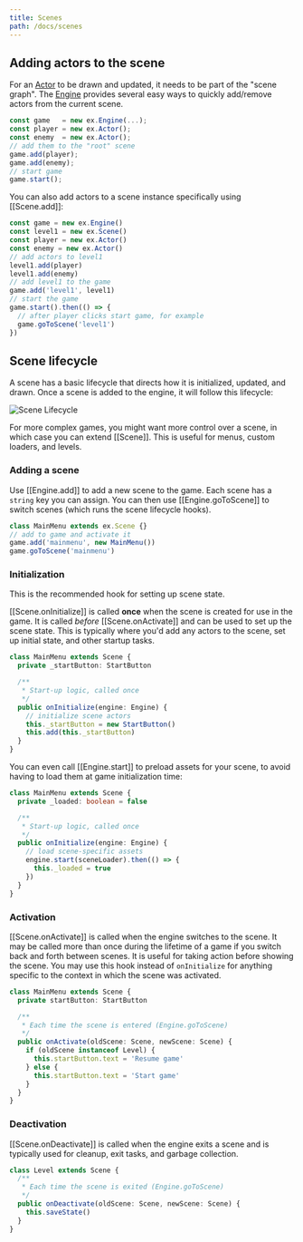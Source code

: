 ```yaml
---
title: Scenes
path: /docs/scenes
---
```


## Adding actors to the scene

For an [Actor](/docs/actors) to be drawn and updated, it needs to be part of the "scene graph".
The [Engine](/docs/engine) provides several easy ways to quickly add/remove actors from the
current scene.

```js
const game   = new ex.Engine(...);
const player = new ex.Actor();
const enemy  = new ex.Actor();
// add them to the "root" scene
game.add(player);
game.add(enemy);
// start game
game.start();
```

You can also add actors to a scene instance specifically using [[Scene.add]]:

```js
const game = new ex.Engine()
const level1 = new ex.Scene()
const player = new ex.Actor()
const enemy = new ex.Actor()
// add actors to level1
level1.add(player)
level1.add(enemy)
// add level1 to the game
game.add('level1', level1)
// start the game
game.start().then(() => {
  // after player clicks start game, for example
  game.goToScene('level1')
})
```

## Scene lifecycle

A scene has a basic lifecycle that directs how it is initialized, updated, and drawn. Once a scene is added to
the engine, it will follow this lifecycle:

![Scene Lifecycle](/assets/images/docs/SceneLifecycle.png)

For more complex games, you might want more control over a scene, in which
case you can extend [[Scene]]. This is useful for menus, custom loaders,
and levels.

### Adding a scene

Use [[Engine.add]] to add a new scene to the game. Each scene has a `string` key you can assign. You can then use
[[Engine.goToScene]] to switch scenes (which runs the scene lifecycle hooks).

```ts
class MainMenu extends ex.Scene {}
// add to game and activate it
game.add('mainmenu', new MainMenu())
game.goToScene('mainmenu')
```

### Initialization

<Note>

This is the recommended hook for setting up scene state.

</Note>

[[Scene.onInitialize]] is called **once** when the scene is created for use in the game. It is called _before_ [[Scene.onActivate]] and can be used to set up the scene state. This is typically where you'd add any actors to the scene, set up initial state, and other startup tasks.

```ts
class MainMenu extends Scene {
  private _startButton: StartButton

  /**
   * Start-up logic, called once
   */
  public onInitialize(engine: Engine) {
    // initialize scene actors
    this._startButton = new StartButton()
    this.add(this._startButton)
  }
}
```

You can even call [[Engine.start]] to preload assets for your scene, to avoid having to load them at game initialization time:

```ts
class MainMenu extends Scene {
  private _loaded: boolean = false

  /**
   * Start-up logic, called once
   */
  public onInitialize(engine: Engine) {
    // load scene-specific assets
    engine.start(sceneLoader).then(() => {
      this._loaded = true
    })
  }
}
```

### Activation

[[Scene.onActivate]] is called when the engine switches to the scene. It may be called more than once during the lifetime of a game if you switch back and forth between scenes. It is useful for taking action before showing the scene. You may use this hook instead of `onInitialize` for anything specific to the context in which the scene was activated.

```ts
class MainMenu extends Scene {
  private startButton: StartButton

  /**
   * Each time the scene is entered (Engine.goToScene)
   */
  public onActivate(oldScene: Scene, newScene: Scene) {
    if (oldScene instanceof Level) {
      this.startButton.text = 'Resume game'
    } else {
      this.startButton.text = 'Start game'
    }
  }
}
```

### Deactivation

[[Scene.onDeactivate]] is called when the engine exits a scene and is typically used for cleanup, exit tasks, and garbage collection.

```ts
class Level extends Scene {
  /**
   * Each time the scene is exited (Engine.goToScene)
   */
  public onDeactivate(oldScene: Scene, newScene: Scene) {
    this.saveState()
  }
}
```
